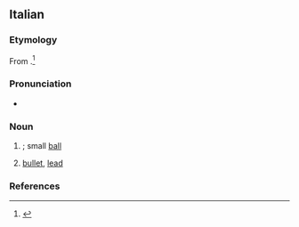 ==Italian==

===Etymology===
From {{m|it|palla|gloss=ball}}.<ref>{{R:it:Trec}}</ref>

===Pronunciation===
* {{it-IPA|pallòttola}}

===Noun===
{{it-noun|f}}

# {{diminutive of|palla|lang=it}}; small [[ball]] {{gloss|of paper etc}}
#: {{syn|it|pallina}}
# {{lb|it|firearms}} [[bullet]], [[lead]]
#: {{syn|it|proiettile|pallino|colpo|cartuccia|pallettone|munizione}}
#: {{uxi|it|'''pallottola''' vagante|stray '''bullet'''}}

===References===
<references/>